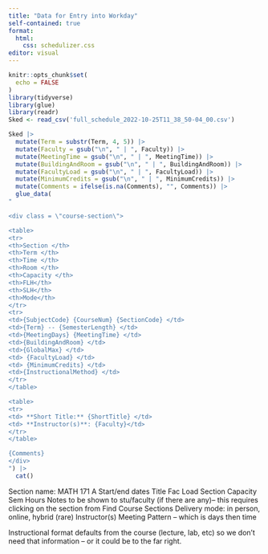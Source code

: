 ```yaml
---
title: "Data for Entry into Workday"
self-contained: true
format: 
  html:
    css: schedulizer.css
editor: visual
---
```


```r
knitr::opts_chunk$set(
  echo = FALSE
)
library(tidyverse)
library(glue)
library(readr)
Sked <- read_csv('full_schedule_2022-10-25T11_38_50-04_00.csv')
```

```r
Sked |> 
  mutate(Term = substr(Term, 4, 5)) |>
  mutate(Faculty = gsub("\n", " | ", Faculty)) |>
  mutate(MeetingTime = gsub("\n", " | ", MeetingTime)) |>
  mutate(BuildingAndRoom = gsub("\n", " | ", BuildingAndRoom)) |>
  mutate(FacultyLoad = gsub("\n", " | ", FacultyLoad)) |>
  mutate(MinimumCredits = gsub("\n", " | ", MinimumCredits)) |>
  mutate(Comments = ifelse(is.na(Comments), "", Comments)) |>
  glue_data(
"

<div class = \"course-section\">

<table>
<tr>
<th>Section </th>
<th>Term </th>
<th>Time </th>
<th>Room </th>
<th>Capacity </th>
<th>FLH</th>
<th>SLH</th>
<th>Mode</th>
</tr>
<tr>
<td>{SubjectCode} {CourseNum} {SectionCode} </td>
<td>{Term} -- {SemesterLength} </td>
<td>{MeetingDays} {MeetingTime} </td>
<td>{BuildingAndRoom} </td>
<td>{GlobalMax} </td>
<td> {FacultyLoad} </td>
<td> {MinimumCredits} </td>
<td>{InstructionalMethod} </td>
</tr>
</table>

<table>
<tr>
<td> **Short Title:** {ShortTitle} </td>
<td> **Instructor(s)**: {Faculty}</td>
</tr>
</table>

{Comments}
</div>
") |>
  cat()
```

Section name: MATH 171 A Start/end dates Title Fac Load Section Capacity Sem Hours Notes to be shown to stu/faculty (if there are any)-- this requires clicking on the section from Find Course Sections Delivery mode: in person, online, hybrid (rare) Instructor(s) Meeting Pattern -- which is days then time

Instructional format defaults from the course (lecture, lab, etc) so we don't need that information -- or it could be to the far right.

